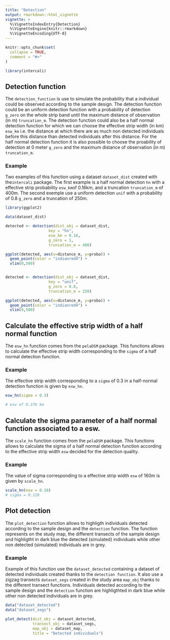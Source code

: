 ```yaml
---
title: "Detection"
output: rmarkdown::html_vignette
vignette: >
  %\VignetteIndexEntry{Detection}
  %\VignetteEngine{knitr::rmarkdown}
  %\VignetteEncoding{UTF-8}
---
```


```r
knitr::opts_chunk$set(
  collapse = TRUE,
  comment = "#>"
)
```

```r
library(intercali)
```

<!-- This vignette is generated by fusen: do not edit by hand -->

## Detection function

The `detection_function` is use to simulate the probability that a individual could be observed according to the sample design. The detection function could be an uniform detection function with a probability of detection `g_zero` on the whole strip band until the maximum distance of observation (in m) `truncation_m`. The detection function could also be a half normal detection function for which we can choose the effective strip width (in km) `esw_km` i.e. the distance at which there are as much non detected individuals before this distance than detected individuals after this distance. For the half normal detection function it is also possible to choose the proability of detection at 0 meter `g_zero` and the maximum distance of observation (in m) `truncation_m`.  



### Example

Two examples of this function using a dataset `dataset_dist` created with the`intercali` package. The first example is a half normal detection `hn` with a effective strip probability `esw_km `of 0.16km, and a truncation `truncation_m` of 400m. The second exemple use a uniform detection `unif` with a probability of 0.8 `g_zero` and a truncation of 250m.


```r

library(ggplot2)

data(dataset_dist)

detected <- detection(dist_obj = dataset_dist,
                   key = "hn",
                   esw_km = 0.16,
                   g_zero = 1,
                   truncation_m = 400)

ggplot(detected, aes(x=distance_m, y=proba)) +
  geom_point(color = "indianred4") +
  xlim(0,500)


detected <- detection(dist_obj = dataset_dist,
                   key = "unif",
                   g_zero = 0.8,
                   truncation_m = 250) 

ggplot(detected, aes(x=distance_m, y=proba)) +
  geom_point(color = "indianred4") +
  xlim(0,500)

```

## Calculate the effective strip width of a half normal function

The `esw_hn` function comes from the `pelaDSM` package. This functions allows to calculate the effective strip width corresponding to the `sigma` of a half normal detection function.


### Example

The effective strip width corresponding to a `sigma` of 0.3 in a half-normal detection function is given by `esw_hn`.


```r

esw_hn(sigma = 0.3)

# esw of 0.376 km

```

## Calculate the sigma parameter of a half normal function associated to a esw. 

The `scale_hn` function comes from the `pelaDSM` package. This functions allows to calculate the sigma of a half normal detection function according to the effective strip width `esw` decided for the detection quality.


### Example

The value of sigma corresponding to a effective strip width `esw` of 160m is given by `scale_hn`.


```r

scale_hn(esw = 0.16)
# sigma = 0.128

```

## Plot detection

The `plot_detection` function allows to highligth individuals detected according to the sample design and the `detection` function. The function represents on the study map, the different transects of the sample design and highligtht in dark blue the detected (simulated) individuals while other non detected (simulated) individuals are in grey. 


### Example

Example of this function use the `dataset_detected` containing a dataset of detected individuals created thanks to the `detection function`. It also use a zigzag transects `dataset_segs` created in the study area `map_obj` thanks to the different transect functions. Individuals detected according to the sample design and the `detection` function are highligthted in dark blue while other non detected individuals are in grey. 


```r
data("dataset_detected")
data("dataset_segs")

plot_detect(dist_obj = dataset_detected, 
            transect_obj = dataset_segs, 
            map_obj = dataset_map, 
            title = "Detected individuals")
```

